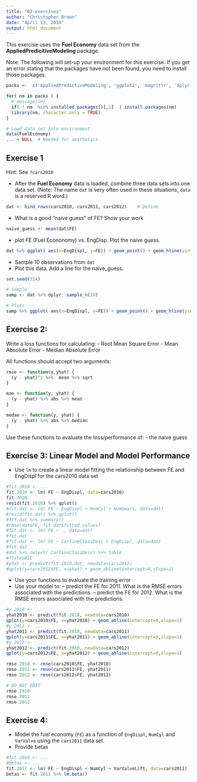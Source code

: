 ---
title: "02-exercises"
author: "Christopher Brown"
date: "April 13, 2016"
output: html_document
---

This exercise uses the **Fuel Economy** data set from the **AppliedPredicitiveModeling** package.

Note: The following will set-up your environment for this exercise. If you get an error stating that the packages have not been found, you need to install those packages.


```{r,echo=FALSE}

packs <-  c('AppliedPredictiveModeling', 'ggplot2', 'magrittr', 'dplyr')

for( nm in packs ) { 
  # message(nm)
  if( ! nm  %in% installed.packages()[,1]  ) install.packages(nm)
  library(nm, character.only = TRUE)
}

# Load data set into environment
data(FuelEconomy)
... = NULL  # Needed for aesthetics 

```



## Exercise 1

Hint: See `?cars2010`


- After the **Fuel Economy** data is loaded, combine three data sets into one data set. (Note: The name `dat` is very often used in these situations, `data` is a reserved R word.)  

```{r}
dat <- bind_rows(cars2010, cars2011, cars2012)    # Define 
```


- What is a good "naive guess" of FE? Show your work

```{r}
naive_guess <- mean(dat$FE)
```


- plot FE (Fuel Econonomy) vs. EngDisp. Plot the naive guess.

```{r}
dat %>% ggplot( aes(x=EngDispl, y=FE)) + geom_point() + geom_hline(yintercept=naive_guess, color='red')
```

- Sample 10 observations from `dat`
- Plot this data. Add a line for the naive_guess. 


```{r}

set.seed(314) 

# Sample 
samp <- dat %>% dplyr::sample_n(10) 

# Plots 
samp %>% ggplot( aes(x=EngDispl, y=FE)) + geom_point() + geom_hline(yintercept=naive_guess, color='red') + stat_smooth( method="lm", se = FALSE)


```


## Exercise 2:


Write a loss functions for calculating:
- Root Mean Square Error
- Mean Absolute Error
- Median Absolute Error

All functions should accept two arguments: 


```{r}

rmse <- function(y,yhat) {
  (y - yhat)^2 %>%  mean %>% sqrt
}

mae <- function(y, yhat) {
  (y - yhat) %>% abs %>% mean
}

medae <- function(y, yhat) { 
  (y - yhat) %>% abs %>% median
}

```

Use these functions to evaluate the loss/performance of:
- the naive guess



## Exercise 3: Linear Model and Model Performance 

- Use `lm` to create a linear model fitting the relationship between FE and EngDispl for the cars2010 data set


```{r}
#fit.2010 <- ... 
fit.2010 <- lm( FE ~ EngDispl, data=cars2010)
fit.2010
resid(fit.2010) %>% qplot()
#fit.dat <- lm( FE ~ EngDispl + NumCyl + NumGears, data=dat)
#resid(fit.dat) %>% qplot()
#fit.dat %>% summary()
#rmse(dat$FE, fit.dat$fitted.values)
#fit.dat <- lm( FE ~ ., data=dat)
#fit.dat
#fit.dat <- lm( FE ~ CarlineClassDesc + EngDispl, data=dat)
#fit.dat
#dat %>% select( CarlineClassDesc) %>% table
#??stepAIC
#yhat <- predict(fit.2010.dat, newdata=cars2012)
#qplot(y=cars2012$FE, x=yhat) + geom_abline(intercept=0,slope=1)

```

- Use your functions to evaluate the training error
- Use your model to:
-- predict the FE for 2011. What is the RMSE errors associated with the predictions.
-- predict the FE for 2012. What is the RMSE errors associated with the predictions.

```{r}

#y.2010 <- ... 
yhat2010 <- predict(fit.2010, newdata=cars2010)
qplot(y=cars2010$FE, x=yhat2010) + geom_abline(intercept=0,slope=1)
#y.2011 <- ... 
yhat2011 <- predict(fit.2010, newdata=cars2011)
qplot(y=cars2011$FE, x=yhat2011) + geom_abline(intercept=0,slope=1)
#y.2012 <- ...
yhat2012 <- predict(fit.2010, newdata=cars2012)
qplot(y=cars2012$FE, x=yhat2012) + geom_abline(intercept=0,slope=1)

rmse.2010 <- rmse(cars2010$FE, yhat2010)
rmse.2011 <- rmse(cars2011$FE, yhat2011)
rmse.2012 <- rmse(cars2012$FE, yhat2012) 

```


```{r}
# DO NOT EDIT 
rmse.2010 
rmse.2011
rmse.2012
```


## Exercise 4: 

- Model the fuel economy (`FE`) as a function of `EngDispl`, `NumCyl` and `VarValve` using the `cars2011` data set.  
- Provide betas


```{r}
#fit.2010 <- ...
#betas <- ...
fit.2011 <- lm( FE ~ EngDispl + NumCyl + VarValveLift, data=cars2011)
betas <- fit.2011 %>% lm.beta()
```
